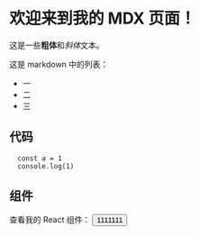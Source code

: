 
# 欢迎来到我的 MDX 页面！
 
这是一些**粗体**和*斜体*文本。
 
这是 markdown 中的列表：
 
- 一
- 二
- 三

## 代码

```tsx
  const a = 1
  console.log(1)
```
 
 ## 组件

查看我的 React 组件：
<Button>1111111</Button>

 